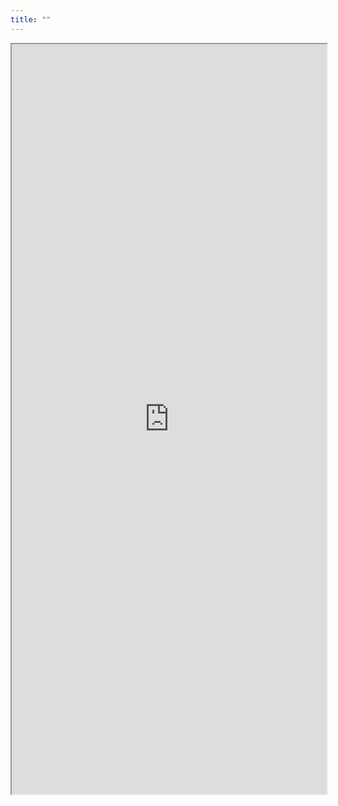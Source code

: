 ```yaml
---
title: ""
---
```


<iframe src="https://bradyrippon.shinyapps.io/gemra/" width="100%" height="1200px">

</iframe>
